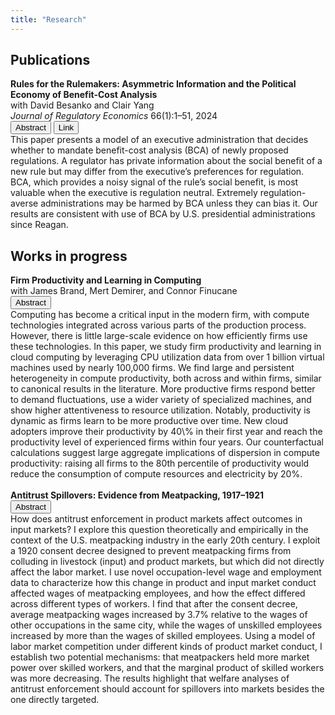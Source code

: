 ```yaml
---
title: "Research"
---
```


## Publications
| **Rules for the Rulemakers: Asymmetric Information and the Political Economy of Benefit-Cost Analysis**
| with David Besanko and Clair Yang
| *Journal of Regulatory Economics* 66(1):1--51, 2024
```{=html}
  <button class="btn-sm" type="button" data-bs-toggle="collapse" data-bs-target="#a-rules" aria-expanded="false" aria-controls="a-rules">
            Abstract
  </button>
  <a href="https://link.springer.com/article/10.1007/s11149-024-09483-4">
  <button class="btn-sm" type="button">
            Link
  </button>
  </a>
  
<div class="collapse gap-1" id="a-rules">
  <div class="card card-body">
    This paper presents a model of an executive administration that decides whether to mandate benefit-cost analysis (BCA) of newly proposed regulations. A regulator has private information about the social benefit of a new rule but may differ from the executive’s preferences for regulation. BCA, which provides a noisy signal of the rule’s social benefit, is most valuable when the executive is regulation neutral. Extremely regulation-averse administrations may be harmed by BCA unless they can bias it. Our results are consistent with use of BCA by U.S. presidential administrations since Reagan.
  </div>
</div>
```

## Works in progress

| **Firm Productivity and Learning in Computing**
| with James Brand, Mert Demirer, and Connor Finucane
```{=html}
  <button class="btn-sm" type="button" data-bs-toggle="collapse" data-bs-target="#a-cloud-prod" aria-expanded="false" aria-controls="a-cloud-prod">
            Abstract
  </button>
  
<div class="collapse gap-1" id="a-cloud-prod">
  <div class="card card-body">
    Computing has become a critical input in the modern firm, with compute technologies integrated across various parts of the production process. However, there is little large-scale evidence on how efficiently firms use these technologies. In this paper, we study firm productivity and learning in cloud computing by leveraging CPU utilization data from over 1 billion virtual machines used by nearly 100,000 firms.  We find large and persistent heterogeneity in compute productivity, both across and within firms, similar to canonical results in the literature. More productive firms respond better to demand fluctuations, use a wider variety of specialized machines, and show higher attentiveness to resource utilization. Notably, productivity is dynamic as firms learn to be more productive over time. New cloud adopters improve their productivity by 40\% in their first year and reach the productivity level of experienced firms within four years. Our counterfactual calculations suggest large aggregate implications of dispersion in compute productivity: raising all firms to the 80th percentile of productivity would reduce the consumption of compute resources and electricity by 20%.
  </div>
</div>
```
|
| **Antitrust Spillovers: Evidence from Meatpacking, 1917–1921**
```{=html}
  <button class="btn-sm" type="button" data-bs-toggle="collapse" data-bs-target="#a-meatpacking" aria-expanded="false" aria-controls="a-meatpacking">
            Abstract
  </button>
  
<div class="collapse gap-1" id="a-meatpacking">
  <div class="card card-body">
    How does antitrust enforcement in product markets affect outcomes in input markets? I explore this question theoretically and empirically in the context of the U.S. meatpacking industry in the early 20th century. I exploit a 1920 consent decree designed to prevent meatpacking firms from colluding in livestock (input) and product markets, but which did not directly affect the labor market. I use novel occupation-level wage and employment data to characterize how this change in product and input market conduct affected wages of meatpacking employees, and how the effect differed across different types of workers. I find that after the consent decree, average meatpacking wages increased by 3.7% relative to the wages of other occupations in the same city, while the wages of unskilled employees increased by more than the wages of skilled employees. Using a model of labor market competition under different kinds of product market conduct, I establish two potential mechanisms: that meatpackers held more market power over skilled workers, and that the marginal product of skilled workers was more decreasing. The results highlight that welfare analyses of antitrust enforcement should account for spillovers into markets besides the one directly targeted.
  </div>
</div>
```

